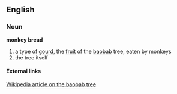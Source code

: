 == English ==
===Noun===
'''monkey bread'''
# a type of [[gourd]], the [[fruit]] of the [[:w:baobab|baobab]] tree, eaten by monkeys
# the tree itself
==== External links ====
[[:w:baobab|Wikipedia article on the baobab tree]]